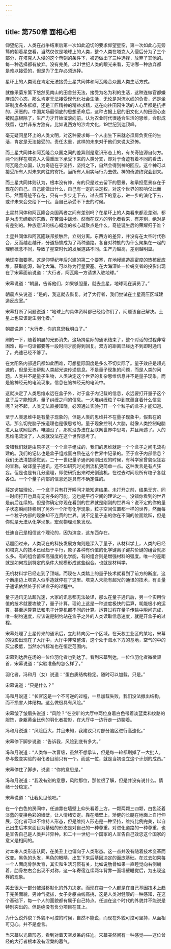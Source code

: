 ```yaml
---
---
---
```

title: 第750章 面相心相
---



仰望纪元，人类在战争结束后第一次如此迫切的要求仰望星空，第一次如此心无旁骛的朝着星空看，当然仅仅是地球上的人类，整个人类在塔克人入侵后分为了三个部分，在塔克人入侵的这个苛刻的条件下，被迫做出了三种选择，放弃了其他的。每一种选择都有放弃。没有完美，以21世纪人类的眼光来看，无论哪一种放弃都是难以接受的，但是为了生存必须选择。

星环上的人类现在肯定无法接受土星共同体和阿瓦隆合众国人类生活方式。

就像采菊东篱下悠然见南山的田舍翁无法，接受为名为利的生活，这种连做官都嫌麻烦的心态，那么肯定无法接受现代化社会生活，无论是对流水线的负责，还是坐班制度条条框框，还是工匠精神的精益求精，这在向往田园生活的人心里都是抗拒的，厌恶的。中国某场最彻底的思想革命后，这种占据上层的旧文化人的田园心态被彻底根除了，生产力才开始滚滚向前。认为农业时代很适合生活的思维，会形成残留，也并非东方独有。比如说西方的沙龙文化，19世纪到达顶峰。

毫无疑问星环上的人类文明，对这种要求每一个人出生下来就必须肩负责任的生活，肯定是无法接受的。责任太重，这样的未来对于他们来说太恐怖。

而土星共同体和阿瓦隆合众国之间的差异则是意识形态上的，有关奇迹源自何方。两个同样在塔克人入侵重压下承受下来的人类分支，却对于奇迹有着不同的看法，阿瓦隆合众国，认为奇迹在于坚持，坚持之下，自然会得到神的回应。这个神可以接受所有人对未来向往的寄托。当所有人用实际行为去做。神的奇迹终究会到来。

而土星共同体则认为，根本没有神，有的只是过去留下的愿景，和承担愿景存在于现在的自己。自己能做出什么，自己有一定的决定权，对这个世界的影响仅此而已，然而奇迹不存在，只有一步步走下去，过去留下的意志，进一步的演化下去，或许未来会交给下一代。当自己承受不下去的时候。

土星共同体和阿瓦隆合众国两者之间有差别吗？在星环上的人类看来都没差别，都是为虚无缥缈的东西，在苦海中跋涉。然而在双方的羽化者看来，有差别，绝对是有差别的。种族意识的核心概念的核心凝聚点是什么。奇迹诞生后的荣耀归于谁？

土星共同体和阿瓦隆联邦接触后，立刻分离。东西方的差异，并没有在太空时代弥合，反而越走越开，分道扬镳成为了两种道路。各自对种族的为什么聚集在一起的理解概念不同，导致了星空时代的发展道路不同。生产力越高，差别越明显。

地球南海要塞。这是仰望纪年后兴建的第二个要塞，在地幔建造高密度的热核反应堆，获取能源，磁化大海。可以称为行星要塞。在大海深处一位蜕变者的投影出现在了宋幕面前说道：“大行者，阿瓦隆一方请求入驻地球。”

宋幕说道：“朝晨，告诉他们，如果够胆量，就去金星，地球现在满员了。”

朝晨点头说道：“是的，我这就去恢复。对了大行者，我们尝试在土星高压区域建造反应室。”

宋幕打断了问题说道：“地球上的具体资料都已经给你们了，问题该自己解决。土星上也应该诞生羽化者。”

朝晨说道：“大行者，你的意思我明白了。”

刷的一下，随着朝晨的光影消失，这场跨星际的通讯结束了，整个对话的过程非常困难，每一句话都要等一段时间才能得到回复。双方的距离已经达不到即时通讯了。光速已经不够了。

在太阳系内部通讯都如此困难，可想星际国度是多么不切实际了。量子效应是超光速的，但是无法帮助人类超光速传递信息。不是量子现象的问题，而是人类的问题。人类并不是量子生物，人类决定这个世界的复杂思维信息并不是量子现象，而是脑神经元的电流现象。信息在脑神经元的电流中。

这就决定了人类思维永远在盒子外，对于盒子内记载的信息，永远要打开量子这个盒子后才能知道。量子纠缠之间的信息。一大堆纠缠粒子中到底蕴含着什么信息呢？对不起，人类无法直接知晓，必须通过实验打开一个个粒子的盒子才能知道。

至于人类思维中是有量子现象的，但是人类的思维并不在量子现象中，假若在的话，那么切完脑子按道理也是很思考的。量子现象控制人大脑，就像人类控制电脑进入互联网世界。电脑没了，那就没办法在互联网世界中思考，并且阐述了。人的思维电流没了，人类就没法在这个世界思考了。

没错我们就是由原子这一个个盒子组成的，我们的思维就是一个个盒子之间电流构建的。我们的记忆也是盒子组成蛋白质在这个世界中记录的。至于盒子内部信息？我们无法清楚感觉到。二十一世纪量子通讯刚刚出现的时候，有科学家曾貌似狂妄的宣称，破译量子通讯，还不如研究时光倒流机更简单一点。这种发言是有点狂妄。但是也是有几分道理，即使研究出来时光倒流机，在过去时间段所有粒子各就各位。一个个量子内部的信息还是具有不确定性的。

薛定谔猫理论，一个盒子只有打开瞬间才能知道结果。未打开之前，结果无穷。同一时间打开也具有无穷多的可能。这也是平行空间的理论之一。没错你看到的世界是前后连续的。但是你确定你现在看到的世界就是刚刚的世界吗？说不定的你的量子状态瞬间转移到了另外一个所有化学现象，粒子空间位置都一样的世界，然而每一个粒子内部的现象却不连贯的世界。说不定量子态的你在不同的位面跳跃，但是你就是无法从化学现象，宏观物理现象发现。

任迪自己是相信这个理论的，因为演变，这东西存在。

话题回过来，人类现在的科技发展方向则是深入了量子，从材料学上，人类的已经和塔克人的技术已经趋于平行，原子各种有价值的化学键离子键共价键的组合就那么多。有的组合蓄积高强度的化学能，有的组合则是增强材料的强度。唯一的差距就是如何找到特定的条件大规模形成这些组合。也就是材料学。

无机材料学已经走到了顶端。而现在人类踏上的量子技术就看到了前方的断崖，这个断崖边上塔克人似乎造就停在了这里。塔克人未能有超光的通讯的技术，有关量子通讯依然处于传递盒子的过程中。

量子通讯无法超光速，大家的讯息都无法破译，那么在量子通讯后，另一个实用价值的技术就要攻破了，量子计算。理论上这是一种速度极快的运算，耗能极小的运算，甚至运算算法和电子计算机都不同的计算。运算过程在量子传输中瞬间完成，唯一制约速度，应该说是制约站在盒子之外的人类读取信息速度，就是开盒子的过程。

宋幕处理了土星传来的通讯后，立刻转向另一个区域。在天权工业区的某地，宋幕的投影出现在了大厅中，大厅中非常整洁，这个处于海水下方的基地，空气的中的灰尘极低，当然水汽标准也在恒定范围内。

宋幕到达后在场的一位位羽化者也到达了。看到宋幕到达，一位位羽化者微微颔首，宋幕说道：“实验准备的怎么样了。”

羽化者，冯和月（女）说道：“蛋白质结构稳定。随时可以加载。只是。”

宋幕说道：“只是什么？”

冯和月说道：“长官这是一个不可逆的过程，一旦加载失败，我们没法撤出结构，而不损害人体结构。这么做很具有风险。”

宋幕皱了皱眉头说道：“风险？”在空旷的大厅中两位身着白色带着淡蓝柔和纹路的服饰，身躯黄金比例的羽化者投影，在大厅中一边行走一边聊着。

冯和月说道：“风险巨大，并且未知，我建议只对部分脑区进行高速化。”

宋幕停下脚步说道：“告诉我，风险到底有多大。”

冯和月说道：“人类每一次晋级，虽然不想承认，但是每一轮都刷掉了一大批人。参与蜕变实验的羽化者目前只有一个。而这一位，就是当初设立这个计划的成员。”

宋幕停住了脚步，说道：“你的意思是。”

冯和月说道：“我没有别的意思，风险那位，那位很了解，但是并没有说什么。情绪十分稳定。”

宋幕说道：“让我见见他吧。”

在一个白色的房间中，任迪靠在墙壁上仰头看着上方，一颗两颗三四颗，白色泛着淡蓝的变换色彩的墙壁，让人情绪安定。靠在墙壁上，矫健的长腿在地面上自行伸展，羽化者可以不维持人形态，但是维持人形态是一种坚持，维持比例完美，以自己出生后本来面目为基础的形态是对自己的一种尊重。对进化道路的一种尊重，也是宣告自己是人类并非异种。和二十一世纪一个国家的人宣告自己效忠这个国家的意义是相同的。

对本来人类形态认同，在美丑上也偏向于人类形态。这一点并没有随着技术变革而改变。黑色的头发，黑色的眼睛，出生下来后基因决定的面庞基础。在过去如果每一个人面庞骨骼发育，其实和生活习惯有关，比如说肋骨如果一直睡觉向右侧躺着，肋骨左右会出现不对称，这一年寄宿连续两年背靠一面墙壁睡觉后，为出现这样的现象。

美丑很大一部分被潜移默化的外力决定。而现在每一个人都是在自己基因技术上趋于完美面貌，男帅气挺拔，女子身躯曲线高挑，这是人类对健康的一种感知，在这个基础下，每一个人的面貌都有属于自己特点。任迪在这个时代的外貌并不能说是特别突出的。但是绝没有负分项目在其上。

为什么说外貌？外貌不可控的时候，自然不能说，而现在外貌可控可坚持，从面相可见心。并不是虚言。

当宋幕以光幕形态，看到对着天空发呆的任迪。宋幕突然间有一种感觉——这位曾经的大行者根本没有涅槃的暮气。